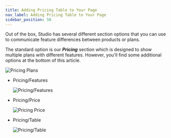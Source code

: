 ```yaml
---
title: Adding Pricing Table to Your Page
nav_label: Adding Pricing Table to Your Page
sidebar_position: 50
---
```


Out of the box, Studio has several different section options that you can use to communicate feature differences
between products or plans.

The standard option is our ***Pricing*** section which is designed to show multiple plans with different features.
However, you'll find some additional options at the bottom of this article.

![Pricing Plans](/assets/studio/screely-1651245892515.png)

- Pricing/Features

  ![Pricing/Features](/assets/studio/screely-1651245901511.png)

- Pricing/Price

  ![Pricing Price](/assets/studio/screely-1651245910244.png)

- Pricing/Table

  ![Pricing/Table](/assets/studio/screely-1651245917744.png)




